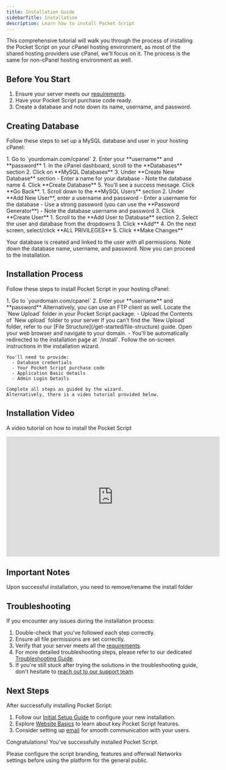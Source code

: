 ```yaml
---
title: Installation Guide
sidebarTitle: Installation
description: Learn how to install Pocket Script
---
```


This comprehensive tutorial will walk you through the process of installing the Pocket Script on your cPanel hosting environment, as most of the shared hosting providers use cPanel, we'll focus on it. The process is the same for non-cPanel hosting environment as well.

## Before You Start

1. Ensure your server meets our [requirements](/get-started/server-requirements).
2. Have your Pocket Script purchase code ready.
3. Create a database and note down its name, username, and password.

## Creating Database

Follow these steps to set up a MySQL database and user in your hosting cPanel:

<Steps>
  <Step title="Log in to cPanel">
    1. Go to `yourdomain.com/cpanel`
    2. Enter your **username** and **password**
  </Step>
  <Step title="Create a Database">
    1. In the cPanel dashboard, scroll to the **Databases** section
    2. Click on **MySQL Databases**
    3. Under **Create New Database** section
        - Enter a name for your database
        - Note the database name
    4. Click **Create Database**
    5. You’ll see a success message. Click **Go Back**.
  </Step>

  <Step title="Create a Database User">
    1. Scroll down to the **MySQL Users** section
    2. Under **Add New User**, enter a username and password
       - Enter a username for the database
       - Use a strong password (you can use the **Password Generator**)
       - Note the database username and password
    3. Click **Create User**
  </Step>

  <Step title="Add User to Database">
    1. Scroll to the **Add User to Database** section
    2. Select the user and database from the dropdowns
    3. Click **Add**
    4. On the next screen, select/click **ALL PRIVILEGES**
    5. Click **Make Changes**
  </Step>
</Steps>

Your database is created and linked to the user with all permissions. Note down the database name, username, and password. Now you can proceed to the installation.

## Installation Process

Follow these steps to install Pocket Script in your hosting cPanel:

<Steps>
  <Step title="Log in to cPanel">
    1. Go to `yourdomain.com/cpanel`
    2. Enter your **username** and **password**
    Alternatively, you can use an FTP client as well.
  </Step>

  <Step title="Upload the Files">
    Locate the `New Upload` folder in your Pocket Script package.
      - Upload the Contents of `New upload` folder to your server
    <Note>If you can't find the `New Upload` folder, refer to our [File Structure](/get-started/file-structure) guide.</Note>
  </Step>

  <Step title="Begin the Installation">
    Open your web browser and navigate to your domain.
      - You'll be automatically redirected to the installation page at `/install`.
  </Step>

  <Step title="Complete the Setup">
    Follow the on-screen instructions in the installation wizard.

    You'll need to provide:
      - Database credentials
      - Your Pocket Script purchase code
      - Application Basic details
      - Admin Login Details

    Complete all steps as guided by the wizard. 
    Alternatively, there is a video tutorial provided below.
  </Step>
</Steps>

## Installation Video
A video tutorial on how to install the Pocket Script

<iframe
  width="560"
  height="315"
  src="https://www.youtube.com/embed/TyRh1bhDjlI"
  title="Installing - Pocket GPT Script"
  frameborder="0"
  allow="accelerometer; autoplay; clipboard-write; encrypted-media; gyroscope; picture-in-picture"
  allowfullscreen></iframe>

## Important Notes

<Warning>Upon successful installation, you need to remove/rename the install folder</Warning>

## Troubleshooting

If you encounter any issues during the installation process:

1. Double-check that you've followed each step correctly.
2. Ensure all file permissions are set correctly.
3. Verify that your server meets all the [requirements](/get-started/server-requirements).
4. For more detailed troubleshooting steps, please refer to our dedicated [Troubleshooting Guide](/get-started/troubleshooting).
5. If you're still stuck after trying the solutions in the troubleshooting guide, don't hesitate to [reach out to our support team](https://droidoxy.com/support/).

## Next Steps

After successfully installing Pocket Script:

1. Follow our [Initial Setup Guide](/get-started/initial-setup) to configure your new installation.
2. Explore [Website Basics](/web/essentials) to learn about key Pocket Script features.
3. Consider setting up [email](/web/mailer) for smooth communication with your users.

Congratulations! You've successfully installed Pocket Script. 

Please configure the script branding, features and offerwall Networks settings before using the platform for the general public.
